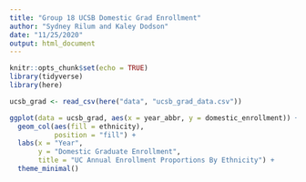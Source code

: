 ```yaml
---
title: "Group 18 UCSB Domestic Grad Enrollment"
author: "Sydney Rilum and Kaley Dodson"
date: "11/25/2020"
output: html_document
---
```


```r
knitr::opts_chunk$set(echo = TRUE)
library(tidyverse)
library(here)
```

```r
ucsb_grad <- read_csv(here("data", "ucsb_grad_data.csv"))
```


```r
ggplot(data = ucsb_grad, aes(x = year_abbr, y = domestic_enrollment)) + 
  geom_col(aes(fill = ethnicity),
           position = "fill") +
  labs(x = "Year",
       y = "Domestic Graduate Enrollment",
       title = "UC Annual Enrollment Proportions By Ethnicity") +
  theme_minimal()
```

